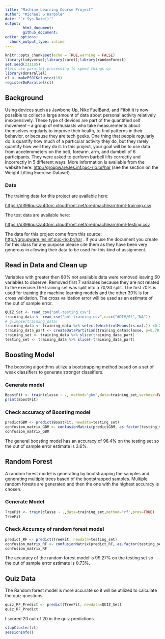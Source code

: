 ```yaml
---
title: "Machine Learning Course Project"
author: "Michael G Harpole"
date: "`r Sys.Date()`"
output: 
        html_document:
        github_document:
editor_options: 
  chunk_output_type: inline
---
```


```r
knitr::opts_chunk$set(echo = TRUE,warning = FALSE)
library(tidyverse);library(caret);library(randomForest)
set.seed(231105)
#lets use parallel processing to speed things up
library(doParallel)
cl <- makePSOCKcluster(10)
registerDoParallel(cl)
```

## Background

Using devices such as Jawbone Up, Nike FuelBand, and Fitbit it is now possible to collect a large amount of data about personal activity relatively inexpensively. These type of devices are part of the quantified self movement -- a group of enthusiasts who take measurements about themselves regularly to improve their health, to find patterns in their behavior, or because they are tech geeks. One thing that people regularly do is quantify how much of a particular activity they do, but they rarely quantify how well they do it. In this project, your goal will be to use data from accelerometers on the belt, forearm, arm, and dumbell of 6 participants. They were asked to perform barbell lifts correctly and incorrectly in 5 different ways. More information is available from the website here: <http://groupware.les.inf.puc-rio.br/har> (see the section on the Weight Lifting Exercise Dataset).

### Data

The training data for this project are available here:

<https://d396qusza40orc.cloudfront.net/predmachlearn/pml-training.csv>

The test data are available here:

<https://d396qusza40orc.cloudfront.net/predmachlearn/pml-testing.csv>

The data for this project come from this source: <http://groupware.les.inf.puc-rio.br/har> . If you use the document you create for this class for any purpose please cite them as they have been very generous in allowing their data to be used for this kind of assignment.

## Read in Data and Clean up

Variables with greater then 80% not available data were removed leaving 60 variables to observe. Removed first 7 variables because they are not related to the exercise.The training set was split into a 70/30 split. The first 70% is used for training the machine learning models and the other 30% is for cross validation. The cross validation error will be used as an estimate of the out of sample error.

```r
QUIZ_Set <- read_csv("pml-testing.csv")
training_data <- read_csv("pml-training.csv",na=c("#DIV/0!","NA"))
# glimpse(training_data)
training_data <- training_data %>% select(which(colMeans(is.na(.)) <0.20)) %>% select(-seq(7))
training_data_part <- createDataPartition(training_data$classe, p=0.70, list=FALSE)
training_set <- training_data %>% slice(training_data_part)
testing_set <- training_data %>% slice(-training_data_part)
```

## Boosting Model

The boosting algorithms utilize a bootstrapping method based on a set of weak classifiers to generate stronger classifiers.

### Generate model

```r

BoostFit <- train(classe ~ ., method="gbm",data=training_set,verbose=FALSE)
print(BoostFit)
```

### Check accuracy of Boosting model

```r
predictGBM <- predict(BoostFit, newdata=testing_set)
confusion_matrix_GBM <- confusionMatrix(predictGBM, as.factor(testing_set$classe))
confusion_matrix_GBM
```

The general boosting model has an accuracy of 96.4% on the testing set so the out of sample error estimate is 3.6%.

## Random Forest

A random forest model is generating by bootstrapping the samples and generating multiple trees based of the bootstrapped samples. Multiple random forests are generated and then the one with the highest accuracy is chosen.

### Generate Model

```r
TreeFit <- train(classe ~ .,data=training_set,method="rf",prox=TRUE)
TreeFit
```

### Check Accuracy of random forest model

```r
predict_RF <- predict(TreeFit, newdata=testing_set)
confusion_matrix_RF <- confusionMatrix(predict_RF, as.factor(testing_set$classe))
confusion_matrix_RF
```

The accuracy of the random forest model is 99.27% on the testing set so the out of sample error estimate is 0.73%.

## Quiz Data

The Random forest model is more accurate so it will be utilized to calculate the quiz questions

```r
quiz_RF_Predict <- predict(TreeFit, newdata=QUIZ_Set)
quiz_RF_Predict

```

I scored 20 out of 20 in the quiz predictions.

```r
stopCluster(cl)
sessionInfo()
```

